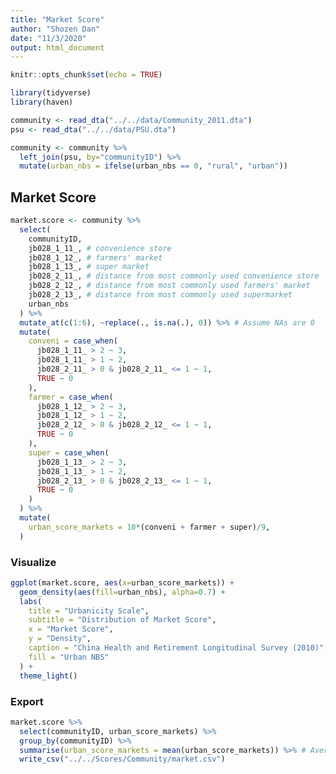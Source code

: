 ```yaml
---
title: "Market Score"
author: "Shozen Dan"
date: "11/3/2020"
output: html_document
---
```


```r
knitr::opts_chunk$set(echo = TRUE)
```

```r
library(tidyverse)
library(haven)
```

```r
community <- read_dta("../../data/Community_2011.dta")
psu <- read_dta("../../data/PSU.dta")

community <- community %>% 
  left_join(psu, by="communityID") %>% 
  mutate(urban_nbs = ifelse(urban_nbs == 0, "rural", "urban"))
```

## Market Score
```r
market.score <- community %>% 
  select(
    communityID, 
    jb028_1_11_, # convenience store
    jb028_1_12_, # farmers' market
    jb028_1_13_, # super market
    jb028_2_11_, # distance from most commonly used convenience store
    jb028_2_12_, # distance from most commonly used farmers' market
    jb028_2_13_, # distance from most commonly used supermarket
    urban_nbs
  ) %>% 
  mutate_at(c(1:6), ~replace(., is.na(.), 0)) %>% # Assume NAs are 0
  mutate(
    conveni = case_when(
      jb028_1_11_ > 2 ~ 3,
      jb028_1_11_ > 1 ~ 2,
      jb028_2_11_ > 0 & jb028_2_11_ <= 1 ~ 1,
      TRUE ~ 0
    ),
    farmer = case_when(
      jb028_1_12_ > 2 ~ 3,
      jb028_1_12_ > 1 ~ 2,
      jb028_2_12_ > 0 & jb028_2_12_ <= 1 ~ 1,
      TRUE ~ 0
    ),
    super = case_when(
      jb028_1_13_ > 2 ~ 3,
      jb028_1_13_ > 1 ~ 2,
      jb028_2_13_ > 0 & jb028_2_13_ <= 1 ~ 1,
      TRUE ~ 0
    )
  ) %>% 
  mutate(
    urban_score_markets = 10*(conveni + farmer + super)/9,
  )
```

### Visualize
```r
ggplot(market.score, aes(x=urban_score_markets)) + 
  geom_density(aes(fill=urban_nbs), alpha=0.7) +
  labs(
    title = "Urbanicity Scale",
    subtitle = "Distribution of Market Score",
    x = "Market Score",
    y = "Density",
    caption = "China Health and Retirement Longitudinal Survey (2010)",
    fill = "Urban NBS"
  ) + 
  theme_light()
```

### Export
```r
market.score %>% 
  select(communityID, urban_score_markets) %>% 
  group_by(communityID) %>%
  summarise(urban_score_markets = mean(urban_score_markets)) %>% # Averaging over sub communities
  write_csv("../../Scores/Community/market.csv")
```

